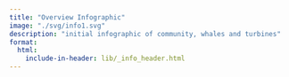 ```yaml
---
title: "Overview Infographic"
image: "./svg/info1.svg"
description: "initial infographic of community, whales and turbines"
format:
  html:
    include-in-header: lib/_info_header.html
---
```


<!-- https://quarto.org/docs/output-formats/page-layout.html#css-grid -->
::: {.grid}
::::: {.g-col-9}
::::::: {#svg}
:::::::
:::::
::::: {.g-col-3}
::::::: {#toc}
:::::::
:::::
:::

<!-- run infographiq function to link the svg with the svg_list -->
<script>
  link_svg({
    svg:         "./svg/info1.svg", 
    csv:         "./svg/_links.csv", 
    modal_html:  "./lib/_info_modal.html",
    modal_id:    "modaliq",
    svg_id:      "svg", 
    toc_id:      "toc",
    toc_style:   "list",
    text_toggle: "toggle_off",
    svg_filter:  "info1.svg"});
</script>
